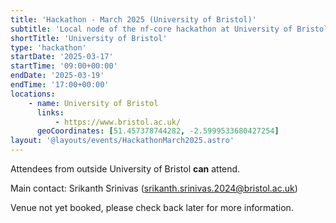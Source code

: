 ```yaml
---
title: 'Hackathon - March 2025 (University of Bristol)'
subtitle: 'Local node of the nf-core hackathon at University of Bristol, UK'
shortTitle: 'University of Bristol'
type: 'hackathon'
startDate: '2025-03-17'
startTime: '09:00+00:00'
endDate: '2025-03-19'
endTime: '17:00+00:00'
locations:
    - name: University of Bristol
      links:
          - https://www.bristol.ac.uk/
      geoCoordinates: [51.457378744282, -2.5999533680427254]
layout: '@layouts/events/HackathonMarch2025.astro'
---
```


Attendees from outside University of Bristol **can** attend.

Main contact: Srikanth Srinivas ([srikanth.srinivas.2024@bristol.ac.uk](mailto:srikanth.srinivas.2024@bristol.ac.uk))

Venue not yet booked, please check back later for more information.
